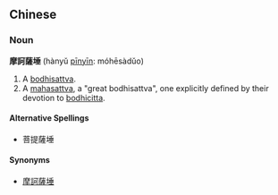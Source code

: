 ==Chinese==
===Noun===
'''摩訶薩埵''' (hànyǔ [[pinyin|pīnyīn]]: móhēsàdǔo)
#A [[bodhisattva]].
#A [[mahasattva]], a "great bodhisattva", one explicitly defined by their devotion to [[bodhicitta]].

====Alternative Spellings====
*菩提薩埵

====Synonyms====
*[[摩訶薩埵]]